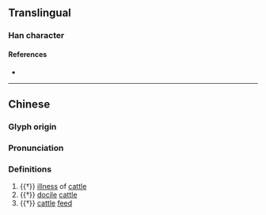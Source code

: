 {{character info}}
==Translingual==

===Han character===
{{Han char|rn=93|rad=牛|as=10|sn=14|four=|canj=HQOND|ids=⿰牜氣}}

====References====
* {{Han ref|kx=0703.140|dkj=20117|dj=1116.130|hdz=31817.050|uh=7294|ud=29332}}

----
==Chinese==
{{zh-forms}}

===Glyph origin===
{{Han etym}}

===Pronunciation===
{{zh-pron
|m=xì
|mc=y
|oc=y
|cat=n
}}

===Definitions===
{{zh-hanzi}}

# {{†}} [[illness]] of [[cattle]]
# {{†}} [[docile]] [[cattle]]
# {{†}} [[cattle]] [[feed]]